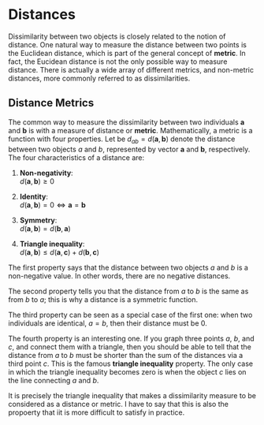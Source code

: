 # Distances {#distances}

Dissimilarity between two objects is closely related to the notion of distance. One natural way to measure the distance between two points is the Euclidean distance, which is part of the general concept of __metric__. In fact, the Eucidean distance is not the only possible way to measure distance. There is actually a wide array of different metrics, and non-metric distances, more commonly referred to as dissimilarities.


## Distance Metrics

The common way to measure the dissimilarity between two individuals $\mathbf{a}$ and $\mathbf{b}$ is with a measure of distance or __metric__. Mathematically, a metric is a function with four properties. Let be $d_{ab} = d(\mathbf{a}, \mathbf{b})$ denote the distance between two objects $a$ and $b$, represented by vector $\mathbf{a}$ and $\mathbf{b}$, respectively. The four characteristics of a distance are:

1) __Non-negativity__: <br>
    $d(\mathbf{a}, \mathbf{b}) \geq 0$

2) __Identity__: <br>
    $d(\mathbf{a}, \mathbf{b}) = 0 \Longleftrightarrow \mathbf{a} = \mathbf{b}$

3) __Symmetry__: <br>
    $d(\mathbf{a}, \mathbf{b}) = d(\mathbf{b}, \mathbf{a})$

4) __Triangle inequality__: <br>
    $d(\mathbf{a}, \mathbf{b}) \leq d(\mathbf{a}, \mathbf{c}) + d(\mathbf{b}, \mathbf{c})$


The first property says that the distance between two objects $a$ and $b$ is a non-negative value. In other words, there are no negative distances.

The second property tells you that the distance from $a$ to $b$ is the same as from $b$ to $a$; this is why a distance is a symmetric function.

The third property can be seen as a special case of the first one: when two individuals are identical, $a = b$, then their distance must be 0.

The fourth property is an interesting one. If you graph three points $a$, $b$, and $c$, and connect them with a triangle, then you should be able to tell that the distance from $a$ to $b$ must be shorter than the sum of the distances via a third point $c$. This is the famous __triangle inequality__ property. The only case in which the triangle inequality becomes zero is when the object $c$ lies on the line connecting $a$ and $b$.

It is precisely the triangle inequality that makes a dissimilarity measure to be considered as a distance or metric. I have to say that this is also the propoerty that iit is more difficult to satisfy in practice.





